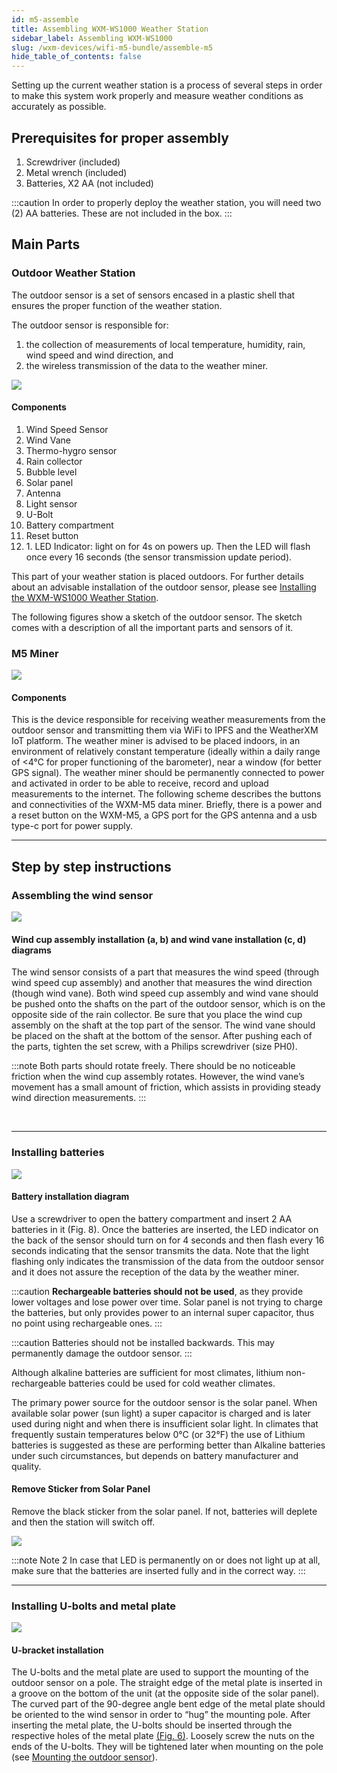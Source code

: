 ```yaml
---
id: m5-assemble
title: Assembling WXM-WS1000 Weather Station
sidebar_label: Assembling WXM-WS1000
slug: /wxm-devices/wifi-m5-bundle/assemble-m5
hide_table_of_contents: false
---
```



Setting up the current weather station is a process of several steps in order to make this system work properly
and measure weather conditions as accurately as possible.

## Prerequisites for proper assembly

1. Screwdriver (included)
1. Metal wrench (included)
1. Batteries, X2 AA (not included)

:::caution
In order to properly deploy the weather station, you will need two (2) AA batteries. These are not included in the box.
:::

## Main Parts

### Outdoor Weather Station

The outdoor sensor is a set of sensors encased in a plastic shell that ensures the proper function of the weather station.

The outdoor sensor is responsible for:

1. the collection of measurements of local temperature, humidity, rain, wind speed and wind direction, and
1. the wireless transmission of the data to the weather miner.

<section class="explanation two-columns">
  <img src={useBaseUrl("img/wxm-devices/wifi-m5-bundle/ws1000a_b-parts.svg")} />
  <div>
    <h4>Components</h4>
    <ol>
      <li>Wind Speed Sensor</li>
      <li>Wind Vane</li>
      <li>Thermo-hygro sensor</li>
      <li>Rain collector</li>
      <li>Bubble level</li>
      <li>Solar panel</li>
      <li>Antenna</li>
      <li>Light sensor</li>
      <li>U-Bolt</li>
      <li>Battery compartment</li>
      <li>Reset button</li>
      <li>1. LED Indicator: light on for 4s on powers up. Then the LED will flash once every 16 seconds (the sensor transmission update period).</li>
    </ol>
  </div>
</section>

This part of your weather station is placed outdoors.
For further details about an advisable installation of the outdoor sensor, please see [Installing the WXM-WS1000 Weather Station](/wxm-devices/wifi-m5-bundle/install-weather-station).

The following figures show a sketch of the outdoor sensor. The sketch comes with a description of all the important parts and sensors of it.


### M5 Miner

<section class="explanation">
  <img src={useBaseUrl("img/wxm-devices/wifi-m5-bundle/m5-contents.svg")} />
  <div>
    <h4>Components</h4>
    <p>
      This is the device responsible for receiving weather measurements from the outdoor sensor and transmitting them via WiFi to IPFS and the WeatherXM IoT platform.
      The weather miner is advised to be placed indoors, in an environment of relatively constant temperature (ideally within a daily range of &#60;4°C for proper functioning of the barometer),
      near a window (for better GPS signal). The weather miner should be permanently connected to power and activated in order to be able to receive, record and upload measurements to the internet.
      The following scheme describes the buttons and connectivities of the WXM-M5 data miner. Briefly, there is a power and a reset button on the WXM-M5, a GPS port for the GPS antenna and a usb type-c port for power supply.
    </p>
  </div>
</section>

<hr/>

## Step by step instructions

### Assembling the wind sensor

<section class="explanation">
  <img src={useBaseUrl("img/wxm-devices/wifi-m5-bundle/ws1000-wind-vane-assembly.svg")} />
  <div>
    <h4>Wind cup assembly installation (a, b) and wind vane installation (c, d) diagrams</h4>
    <p>The wind sensor consists of a part that measures the wind speed (through wind speed cup assembly)
      and another that measures the wind direction (though wind vane).
      Both wind speed cup assembly and wind vane should be pushed onto the shafts on the part of the outdoor sensor,
      which is on the opposite side of the rain collector. Be sure that you place the wind cup assembly on the shaft at the top part of the sensor.
      The wind vane should be placed on the shaft at the bottom of the sensor.
      After pushing each of the parts, tighten the set screw, with a Philips screwdriver (size PH0).
    </p>
  </div>
</section>

:::note
Both parts should rotate freely. There should be no noticeable friction when the wind cup assembly rotates.
However, the wind vane’s movement has a small amount of friction, which assists in providing steady wind direction measurements.
:::

<br/>
<hr/>

### Installing batteries

<div class="control">
  <img src={useBaseUrl("img/wxm-devices/wifi-m5-bundle/battery-installation.svg")} />
</div>

#### Battery installation diagram

Use a screwdriver to open the battery compartment and insert 2 AA batteries in it (Fig. 8).
Once the batteries are inserted, the LED indicator on the back of the sensor should turn on for 4 seconds
and then flash every 16 seconds indicating that the sensor transmits the data.
Note that the light flashing only indicates the transmission of the data from the outdoor sensor
and it does not assure the reception of the data by the weather miner.

:::caution
**Rechargeable batteries should not be used**, as they provide lower voltages and lose power over time.
Solar panel is not trying to charge the batteries, but only provides power to an internal super capacitor,
thus no point using rechargeable ones.
:::

:::caution
Batteries should not be installed backwards. This may permanently damage the outdoor sensor.
:::

Although alkaline batteries are sufficient for most climates, lithium non-rechargeable batteries could be used for cold weather climates.

The primary power source for the outdoor sensor is the solar panel. When available solar power (sun light) a super capacitor is charged
and is later used during night and when there is insufficient solar light.
In climates that frequently sustain temperatures below 0°C (or 32°F) the use of Lithium batteries is suggested
as these are performing better than Alkaline batteries under such circumstances, but depends on battery manufacturer and quality.

#### Remove Sticker from Solar Panel

Remove the black sticker from the solar panel. If not, batteries will deplete and then the station will switch off.
<div class="control">
  <img src={useBaseUrl("img/wxm-devices/wifi-m5-bundle/remove-sticker.png")} />
</div>

:::note Note 2
In case that LED is permanently on or does not light up at all,
make sure that the batteries are inserted fully and in the correct way.
:::

<hr/>

### Installing U-bolts and metal plate

<div class="control">
  <img src={useBaseUrl("img/wxm-devices/wifi-m5-bundle/u-bracket-installation.svg")} />
</div>

#### U-bracket installation

The U-bolts and the metal plate are used to support the mounting of the outdoor sensor on a pole.
The straight edge of the metal plate is inserted in a groove on the bottom of the unit (at the opposite side of the solar panel).
The curved part of the 90-degree angle bent edge of the metal plate should be oriented to the wind sensor in order to “hug” the mounting pole.
After inserting the metal plate, the U-bolts should be inserted through the respective holes of the metal plate [(Fig. 6)](/wxm-devices/wifi-m5-bundle/setup-weather-station#figure-6).
Loosely screw the nuts on the ends of the U-bolts. They will be tightened later when mounting on the pole (see [Mounting the outdoor sensor](/wxm-devices/wifi-m5-bundle/setup-weather-station#mounting-the-outdoor-sensor)).

<br/>
